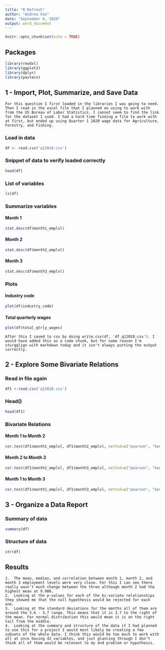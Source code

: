 ---
title: "R Refresh"
author: "Andrea Fox"
date: "September 6, 2020"
output: word_document
---

```{r setup, include=FALSE}
knitr::opts_chunk$set(echo = TRUE)
```

## Packages
```{r}
library(readxl)
library(ggplot2)
library(dplyr)
library(pastecs)
```

## 1 - Import, Plot, Summarize, and Save Data

```
For this question I first loaded in the libraries I was going to need. Then I read in the excel file that I planned on using to work with from the US Bureau of Labor Statistics. I cannot seem to find the link for the dataset I used. I had a hard time finding a file to work with at first, but ended up using Quarter 1 2020 wage data for Agriculture, Forestry, and Fishing. 
```

### Load in data
```{r}
df <- read.csv('q12020.csv')
```

### Snippet of data to verify loaded correctly
```{r}
head(df)
```

### List of variables
```{r}
ls(df)
```

### Summarize variables
#### Month 1
```{r}
stat.desc(df$month1_emplvl)
```
#### Month 2
```{r}
stat.desc(df$month2_emplvl)
```
#### Month 3
```{r}
stat.desc(df$month3_emplvl)
```

### Plots
#### Industry code
```{r df$industry_code, echo=FALSE}
plot(df$industry_code)
```

#### Total quarterly wages
```{r df$total_qtrly_wages, echo=FALSE}
plot(df$total_qtrly_wages)
```

```
After this I saved to csv by doing write.csv(df, 'df_q12020.csv'). I would have added this as a code chunk, but for some reason I'm sturgglign with markdown today and it isn't always putting the output correctly.
```

## 2 - Explore Some Bivariate Relations

### Read in file again
```{r}
df1 <-read.csv('q12020.csv')
```

### Head()
```{r}
head(df1)
```

### Bivariate Relations
#### Month 1 to Month 2
```{r}
cor.test(df1$month1_emplvl, df1$month2_emplvl, method=c("pearson", "kendall", "spearman"))
```
#### Month 2 to Month 3
```{r}
cor.test(df1$month2_emplvl, df1$month3_emplvl, method=c("pearson", "kendall", "spearman"))
```

#### Month 1 to Month 3
```{r}
cor.test(df1$month1_emplvl, df1$month3_emplvl, method=c("pearson", "kendall", "spearman"))
```

## 3 - Organize a Data Report

### Summary of data
```{r}
summary(df)
```

### Structure of data
```{r}
str(df)
```


## Results
```
1.	The mean, median, and correlation between month 1, month 2, and month 3 employment levels were very close. For this I can see there really wasn’t much change between the three although month 2 had the highest mean at 9.906.
2.	Looking at the p-values for each of the bi-variate relationships they showed me that the null hypothesis would be rejected for each one.
3.	Looking at the standard deviations for the months all of them are around the 3.6 - 3.7 range. This means that it is 3.7 to the right of the mean. For normal distribution this would mean it is on the right tail from the middle.
4.	Looking at the summary and structure of the data if I had planned to use this for a project I would most likely be creating a few subsets of the whole data. I think this would be too much to work with all at once having 42 variables, and just glancing through I don’t think all of them would be relevant to my end problem or hypothesis.
```


